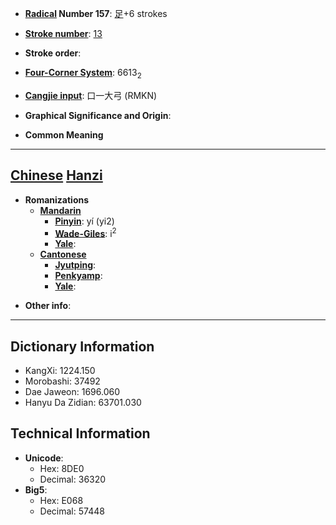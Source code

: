 * '''[[Wiktionary:Chinese radical index| Radical]] Number 157''': [[Wiktionary:Chinese radical index 足|足]]+6 strokes

* '''[[Wiktionary:Chinese total strokes index|Stroke number]]''': [[Wiktionary:Chinese total strokes index 13|13]]

* '''Stroke order''': 

* '''[[Wiktionary:Chinese four corner index|Four-Corner System]]''': 6613<sub>2</sub>

* '''[[Wiktionary:Chinese Cangjie index|Cangjie input]]''': 口一大弓 (RMKN)

* '''Graphical Significance and Origin''': 

* '''Common Meaning'''

----

== [[Chinese]] [[Hanzi]] ==

* '''Romanizations'''
** '''[[Mandarin]]'''
*** '''[[Pinyin]]''': yí (yi2)
*** '''[[Wade-Giles]]''': i<sup>2</sup>
*** '''[[Yale]]''': 
** '''[[Cantonese]]'''
*** '''[[Jyutping]]''':
*** '''[[Penkyamp]]''': 
*** '''[[Yale]]''': 

* '''Other info''': 

----

== Dictionary Information ==

* KangXi: 1224.150
* Morobashi: 37492
* Dae Jaweon: 1696.060
* Hanyu Da Zidian: 63701.030

== Technical Information ==

* '''Unicode''':
** Hex: 8DE0
** Decimal: 36320
* '''Big5''':
** Hex: E068
** Decimal: 57448